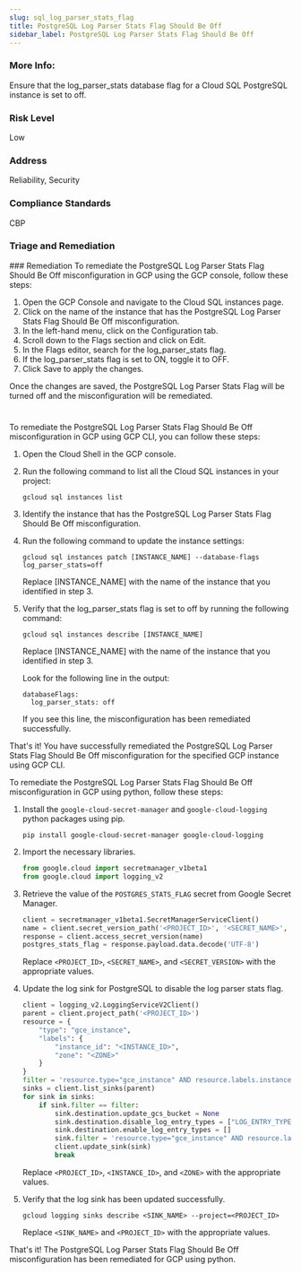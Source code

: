 ```yaml
---
slug: sql_log_parser_stats_flag
title: PostgreSQL Log Parser Stats Flag Should Be Off
sidebar_label: PostgreSQL Log Parser Stats Flag Should Be Off
---
```


### More Info:

Ensure that the log_parser_stats database flag for a Cloud SQL PostgreSQL instance is set to off.

### Risk Level

Low

### Address

Reliability, Security

### Compliance Standards

CBP

### Triage and Remediation
<Tabs>
<Tab title='Remediation'>
### Remediation

<AccordionGroup>
<Accordion title='Using Console' defaultOpen='true'>
To remediate the PostgreSQL Log Parser Stats Flag Should Be Off misconfiguration in GCP using the GCP console, follow these steps:

1. Open the GCP Console and navigate to the Cloud SQL instances page.
2. Click on the name of the instance that has the PostgreSQL Log Parser Stats Flag Should Be Off misconfiguration.
3. In the left-hand menu, click on the Configuration tab.
4. Scroll down to the Flags section and click on Edit.
5. In the Flags editor, search for the log_parser_stats flag.
6. If the log_parser_stats flag is set to ON, toggle it to OFF.
7. Click Save to apply the changes.

Once the changes are saved, the PostgreSQL Log Parser Stats Flag will be turned off and the misconfiguration will be remediated.

#
</Accordion>

<Accordion title='Using CLI'>
To remediate the PostgreSQL Log Parser Stats Flag Should Be Off misconfiguration in GCP using GCP CLI, you can follow these steps:

1. Open the Cloud Shell in the GCP console.
2. Run the following command to list all the Cloud SQL instances in your project:

   ```
   gcloud sql instances list
   ```

3. Identify the instance that has the PostgreSQL Log Parser Stats Flag Should Be Off misconfiguration.
4. Run the following command to update the instance settings:

   ```
   gcloud sql instances patch [INSTANCE_NAME] --database-flags log_parser_stats=off
   ```

   Replace [INSTANCE_NAME] with the name of the instance that you identified in step 3.

5. Verify that the log_parser_stats flag is set to off by running the following command:

   ```
   gcloud sql instances describe [INSTANCE_NAME]
   ```

   Replace [INSTANCE_NAME] with the name of the instance that you identified in step 3.

   Look for the following line in the output:

   ```
   databaseFlags:
     log_parser_stats: off
   ```

   If you see this line, the misconfiguration has been remediated successfully.

That's it! You have successfully remediated the PostgreSQL Log Parser Stats Flag Should Be Off misconfiguration for the specified GCP instance using GCP CLI.
</Accordion>

<Accordion title='Using Python'>
To remediate the PostgreSQL Log Parser Stats Flag Should Be Off misconfiguration in GCP using python, follow these steps:

1. Install the `google-cloud-secret-manager` and `google-cloud-logging` python packages using pip.

   ```
   pip install google-cloud-secret-manager google-cloud-logging
   ```

2. Import the necessary libraries.

   ```python
   from google.cloud import secretmanager_v1beta1
   from google.cloud import logging_v2
   ```

3. Retrieve the value of the `POSTGRES_STATS_FLAG` secret from Google Secret Manager.

   ```python
   client = secretmanager_v1beta1.SecretManagerServiceClient()
   name = client.secret_version_path('<PROJECT_ID>', '<SECRET_NAME>', '<SECRET_VERSION>')
   response = client.access_secret_version(name)
   postgres_stats_flag = response.payload.data.decode('UTF-8')
   ```

   Replace `<PROJECT_ID>`, `<SECRET_NAME>`, and `<SECRET_VERSION>` with the appropriate values.

4. Update the log sink for PostgreSQL to disable the log parser stats flag.

   ```python
   client = logging_v2.LoggingServiceV2Client()
   parent = client.project_path('<PROJECT_ID>')
   resource = {
       "type": "gce_instance",
       "labels": {
           "instance_id": "<INSTANCE_ID>",
           "zone": "<ZONE>"
       }
   }
   filter = 'resource.type="gce_instance" AND resource.labels.instance_id="<INSTANCE_ID>" AND logName="projects/<PROJECT_ID>/logs/postgresql.log"'
   sinks = client.list_sinks(parent)
   for sink in sinks:
       if sink.filter == filter:
           sink.destination.update_gcs_bucket = None
           sink.destination.disable_log_entry_types = ["LOG_ENTRY_TYPE_UNSPECIFIED", "PROTO_PAYLOAD"]
           sink.destination.enable_log_entry_types = []
           sink.filter = 'resource.type="gce_instance" AND resource.labels.instance_id="<INSTANCE_ID>" AND logName="projects/<PROJECT_ID>/logs/postgresql.log" AND NOT jsonPayload.message:("LOG: statement stats:")'
           client.update_sink(sink)
           break
   ```

   Replace `<PROJECT_ID>`, `<INSTANCE_ID>`, and `<ZONE>` with the appropriate values.

5. Verify that the log sink has been updated successfully.

   ```
   gcloud logging sinks describe <SINK_NAME> --project=<PROJECT_ID>
   ```

   Replace `<SINK_NAME>` and `<PROJECT_ID>` with the appropriate values.

That's it! The PostgreSQL Log Parser Stats Flag Should Be Off misconfiguration has been remediated for GCP using python.
</Accordion>

</AccordionGroup>
</Tab>
</Tabs>

